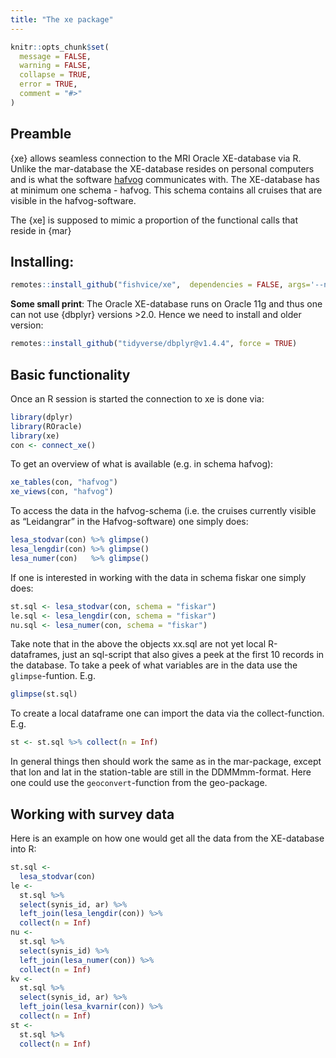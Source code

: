 ---
title: "The xe package"
---

```{r, include = FALSE}
knitr::opts_chunk$set(
  message = FALSE, 
  warning = FALSE,
  collapse = TRUE,
  error = TRUE,
  comment = "#>"
)
```

## Preamble

{xe} allows seamless connection to the MRI Oracle XE-database via R. Unlike the mar-database the XE-database resides on personal computers and is what the software [hafvog](https://heima.hafro.is/~darri/hafvog_vefur) communicates with. The XE-database has at minimum one schema - hafvog. This schema contains all cruises that are visible in the hafvog-software.

The {xe] is supposed to mimic a proportion of the functional calls that reside in {mar}

## Installing:

```{r, eval = FALSE}
remotes::install_github("fishvice/xe",  dependencies = FALSE, args='--no-multiarch')
```

**Some small print**: The Oracle XE-database runs on Oracle 11g and thus one can not use {dbplyr} versions >2.0. Hence we need to install and older version:

```{r, eval = FALSE}
remotes::install_github("tidyverse/dbplyr@v1.4.4", force = TRUE)
```

## Basic functionality

Once an R session is started the connection to xe is done via:

```{r}
library(dplyr)
library(ROracle)
library(xe)
con <- connect_xe()
```

To get an overview of what is available (e.g. in schema hafvog):

```{r}
xe_tables(con, "hafvog")
xe_views(con, "hafvog")
```


To access the data in the hafvog-schema (i.e. the cruises currently visible as "Leidangrar" in the Hafvog-software) one simply does:

```{r}
lesa_stodvar(con) %>% glimpse()
lesa_lengdir(con) %>% glimpse()
lesa_numer(con)   %>% glimpse()
```

If one is interested in working with the data in schema fiskar one simply does:

```{r}
st.sql <- lesa_stodvar(con, schema = "fiskar")
le.sql <- lesa_lengdir(con, schema = "fiskar")
nu.sql <- lesa_numer(con, schema = "fiskar")
```


Take note that in the above the objects xx.sql are not yet local R-dataframes, just an sql-script that also gives a peek at the first 10 records in the database. To take a peek of what variables are in the data use the `glimpse`-funtion. E.g. 

```{r}
glimpse(st.sql)
```


To create a local dataframe one can import the data via the collect-function. E.g.

```{r, eval = FALSE}
st <- st.sql %>% collect(n = Inf)
```

In general things then should work the same as in the mar-package, except that lon and lat in the station-table are still in the DDMMmm-format. Here one could use the `geoconvert`-function from the geo-package.


## Working with survey data

Here is an example on how one would get all the data from the XE-database into R:

```{r}
st.sql <- 
  lesa_stodvar(con)
le <-
  st.sql %>% 
  select(synis_id, ar) %>% 
  left_join(lesa_lengdir(con)) %>% 
  collect(n = Inf)
nu <- 
  st.sql %>% 
  select(synis_id) %>% 
  left_join(lesa_numer(con)) %>% 
  collect(n = Inf)
kv <- 
  st.sql %>% 
  select(synis_id, ar) %>% 
  left_join(lesa_kvarnir(con)) %>% 
  collect(n = Inf)
st <- 
  st.sql %>% 
  collect(n = Inf)
```

